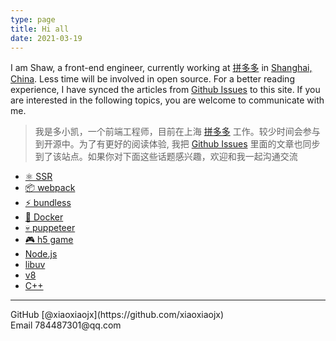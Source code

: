 ```yaml
---
type: page
title: Hi all
date: 2021-03-19
---
```


I am Shaw, a front-end engineer, currently working at [拼多多](https://pinduoduo.com/) in [Shanghai, China](https://en.wikipedia.org/wiki/Shanghai). Less time will be involved in open source. For a better reading experience, I have synced the articles from [Github Issues](https://github.com/xiaoxiaojx/blog/issues) to this site. If you are interested in the following topics, you are welcome to communicate with me.

> 我是多小凯，一个前端工程师，目前在上海 [拼多多](https://pinduoduo.com/) 工作。较少时间会参与到开源中。为了有更好的阅读体验, 我把 [Github Issues](https://github.com/xiaoxiaojx/blog/issues) 里面的文章也同步到了该站点。如果你对下面这些话题感兴趣，欢迎和我一起沟通交流

- [⚛️ SSR](/tags/SSR)
- [📦 webpack](/tags/webpack)
- [⚡️ bundless](/posts/b1)
- [🐳 Docker](/tags/docker)
- [💀 puppeteer](/tags/puppeteer)
- [🎮 h5 game](/posts/b31)
- [Node.js](/tags/Node.js)
- [libuv](/tags/libuv)
- [v8](https://github.com/xiaoxiaojx/blog/issues?q=is%3Aissue+is%3Aopen+label%3Av8)
- [C++](https://github.com/xiaoxiaojx/blog/issues?q=is%3Aissue+is%3Aopen+label%3AC%2B%2B)

---

<div>
<div>
  GitHub [@xiaoxiaojx](https://github.com/xiaoxiaojx)
</div>
  Email 784487301@qq.com
</div>
